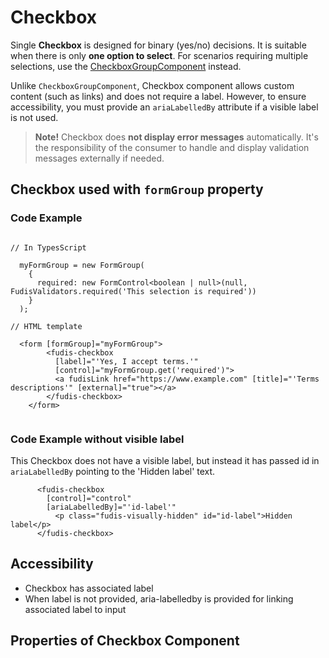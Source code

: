 
<Meta title="Components/Form/Checkbox" />

# Checkbox

Single **Checkbox** is designed for binary (yes/no) decisions. It is suitable when there is only **one option to select**. For scenarios requiring multiple selections, use the [CheckboxGroupComponent](/docs/components-form-checkbox-group--documentation) instead.

Unlike `CheckboxGroupComponent`, Checkbox component allows custom content (such as links) and does not require a label. However, to ensure accessibility, you must provide an `ariaLabelledBy` attribute if a visible label is not used.

> **Note!** Checkbox does **not display error messages** automatically. It's the responsibility of the consumer to handle and display validation messages externally if needed.

## Checkbox used with `formGroup` property

### Code Example

```

// In TypesScript

  myFormGroup = new FormGroup(
    {
      required: new FormControl<boolean | null>(null, FudisValidators.required('This selection is required'))
    }
  );

// HTML template

  <form [formGroup]="myFormGroup">
        <fudis-checkbox
          [label]="'Yes, I accept terms.'"
          [control]="myFormGroup.get('required')">
          <a fudisLink href="https://www.example.com" [title]="'Terms descriptions'" [external]="true"></a>
        </fudis-checkbox>
    </form>


```

### Code Example without visible label

This Checkbox does not have a visible label, but instead it has passed id in `ariaLabelledBy` pointing to the 'Hidden label' text.

```
      <fudis-checkbox
        [control]="control"
        [ariaLabelledBy]="'id-label'"
          <p class="fudis-visually-hidden" id="id-label">Hidden label</p>
      </fudis-checkbox>

```

## Accessibility

- Checkbox has associated label
- When label is not provided, aria-labelledby is provided for linking associated label to input

## Properties of Checkbox Component

<ArgTypes of={CheckboxComponent} exclude={checkboxExclude} />
